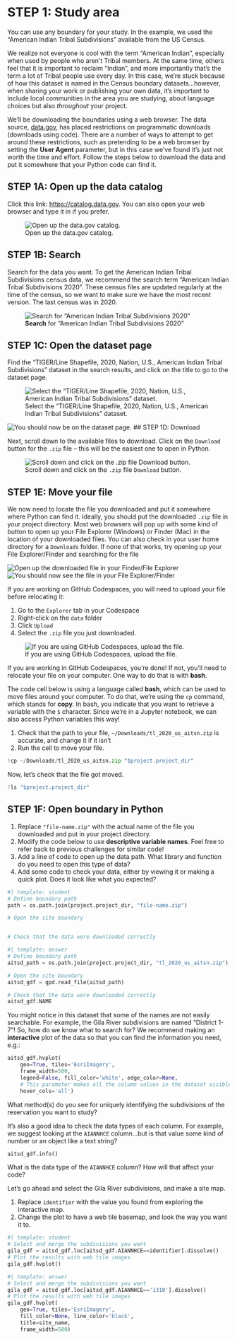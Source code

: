 # STEP 1: Study area

You can use any boundary for your study. In the example, we used the "American Indian Tribal Subdivisions" available from the US Census.

::: {.callout-info .column-margin title="Nothing about us without us"}
We realize not everyone is cool with the term "American Indian", especially when used by people who aren't Tribal members. At the same time, others feel that it is important to reclaim "Indian", and more importantly that's the term a lot of Tribal people use every day. In this case, we're stuck because of how this dataset is named in the Census boundary datasets...however, when sharing your work or publishing your own data, it's important to include local communities in the area you are studying, about language choices but also *throughout* your project.
:::

We'll be downloading the boundaries using a web browser. The data source, [data.gov](https://catalog.data.gov/), has placed restrictions on programmatic downloads (downloads using code). There are a number of ways to attempt to get around these restrictions, such as pretending to be a web browser by setting the **User Agent** parameter, but in this case we've found it's just not worth the time and effort. Follow the steps below to download the data and put it somewhere that your Python code can find it.

## STEP 1A: Open up the data catalog

Click this link: [https://catalog.data.gov](https://catalog.data.gov/). You can also open your web browser and type it in if you prefer.

![Open up the data.gov catalog.](/img/earth-analytics/download/aitsd/01-catalog.png)

## STEP 1B: Search

Search for the data you want. To get the American Indian Tribal Subdivisions census data, we recommend the search term "American Indian Tribal Subdivisions 2020". These census files are updated regularly at the time of the census, so we want to make sure we have the most recent version. The last census was in 2020.

![**Search** for "American Indian Tribal Subdivisions 2020"](/img/earth-analytics/download/aitsd/02-search.png)

## STEP 1C: Open the dataset page

Find the "TIGER/Line Shapefile, 2020, Nation, U.S., American Indian Tribal Subdivisions" dataset in the search results, and click on the title to go to the dataset page.

![Select the "TIGER/Line Shapefile, 2020, Nation, U.S., American Indian Tribal Subdivisions" dataset.](/img/earth-analytics/download/aitsd/03-select.png)

![You should now be on the dataset page.](/img/earth-analytics/download/aitsd/04-dataset.png)
## STEP 1D: Download

Next, scroll down to the available files to download. Click on the `Download` button for the `.zip` file -- this will be the easiest one to open in Python.

![Scroll down and click on the `.zip` file `Download` button.](/img/earth-analytics/download/aitsd/05-download)

## STEP 1E: Move your file

We now need to locate the file you downloaded and put it somewhere where Python can find it. Ideally, you should put the downloaded `.zip` file in your project directory. Most web browsers will pop up with some kind of button to open up your File Explorer (Windows) or Finder (Mac) in the location of your downloaded files. You can also check in your user home directory for a `Downloads` folder. If none of that works, try opening up your File Explorer/Finder and searching for the file

![Open up the downloaded file in your Finder/File Explorer](/img/earth-analytics/download/aitsd/06-open-folder.png)
![You should now see the file in your File Explorer/Finder](/img/earth-analytics/download/aitsd/07-view.png)

If you are working on GitHub Codespaces, you will need to upload your file before relocating it:

  1. Go to the `Explorer` tab in your Codespace
  2. Right-click on the `data` folder
  3. Click `Upload`
  4. Select the `.zip` file you just downloaded.

![If you are using GitHub Codespaces, upload the file.](/img/earth-analytics/download/aitsd/08-upload.png)

If you are working in GitHub Codespaces, you're done! If not, you'll need to relocate your file on your computer. One way to do that is with **bash**.

::: {.callout-task}

The code cell below is using a language called **bash**, which can be used to move files around your computer. To do that, we're using the `cp` command, which stands for **copy**. In bash, you indicate that you want to retrieve a variable with the `$` character. Since we're in a Jupyter notebook, we can also access Python variables this way!

  1. Check that the path to your file, `~/Downloads/tl_2020_us_aitsn.zip` is accurate, and change it if it isn't
  2. Run the cell to move your file.

:::

```python
!cp ~/Downloads/tl_2020_us_aitsn.zip "$project.project_dir"
```

Now, let's check that the file got moved.

```python
!ls "$project.project_dir"
```

## STEP 1F: Open boundary in Python

::: {.callout-task}

  1. Replace `"file-name.zip"` with the actual name of the file you downloaded and put in your project directory.
  2. Modify the code below to use **descriptive variable names**. Feel free to refer back to previous challenges for similar code!
  3. Add a line of code to open up the data path. What library and function do you need to open this type of data?
  4. Add some code to check your data, either by viewing it or making a quick plot. Does it look like what you expected?

:::

```python
#| template: student
# Define boundary path
path = os.path.join(project.project_dir, "file-name.zip")

# Open the site boundary


# Check that the data were downloaded correctly

```

::: {.content-visible when-format="html"}
```python
#| template: answer
# Define boundary path
aitsd_path = os.path.join(project.project_dir, "tl_2020_us_aitsn.zip")

# Open the site boundary
aitsd_gdf = gpd.read_file(aitsd_path)

# Check that the data were downloaded correctly
aitsd_gdf.NAME
```
:::

You might notice in this dataset that some of the names are not easily searchable. For example, the Gila River subdivisions are named "District 1-7"! So, how do we know what to search for? We recommend making an **interactive** plot of the data so that you can find the information you need, e.g.:

```python
aitsd_gdf.hvplot(
    geo=True, tiles='EsriImagery', 
    frame_width=500,
    legend=False, fill_color='white', edge_color=None,
    # This parameter makes all the column values in the dataset visible.
    hover_cols='all')
```

::: {.callout-respond}
What method(s) do you see for uniquely identifying the subdivisions of the reservation you want to study?
:::

It's also a good idea to check the data types of each column. For example, we suggest looking at the `AIANNHCE` column...but is that value some kind of number or an object like a text string?

```python
aitsd_gdf.info()
```


::: {.callout-respond}
What is the data type of the `AIANNHCE` column? How will that affect your code?
:::

Let's go ahead and select the Gila River subdivisions, and make a site map.

::: {.callout-task}

  1. Replace `identifier` with the value you found from exploring the interactive map.
  2. Change the plot to have a web tile basemap, and look the way you want it to.

:::

```python
#| template: student
# Select and merge the subdivisions you want
gila_gdf = aitsd_gdf.loc[aitsd_gdf.AIANNHCE==identifier].dissolve()
# Plot the results with web tile images
gila_gdf.hvplot()
```

```python
#| template: answer
# Select and merge the subdivisions you want
gila_gdf = aitsd_gdf.loc[aitsd_gdf.AIANNHCE=='1310'].dissolve()
# Plot the results with web tile images
gila_gdf.hvplot(
    geo=True, tiles='EsriImagery',
    fill_color=None, line_color='black',
    title=site_name,
    frame_width=500)
```


